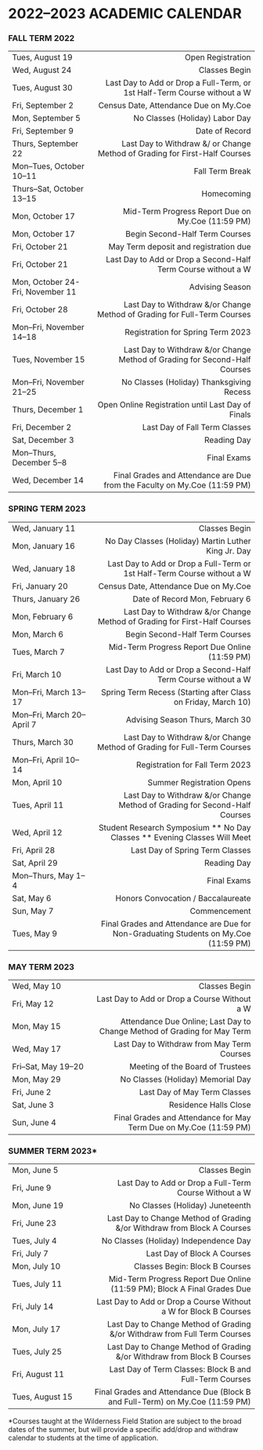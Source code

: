 # 2022–2023 ACADEMIC CALENDAR {#sec-academic-calendar}

### FALL TERM 2022

   |   
:-|---:
Tues, August 19 |	Open Registration 
Wed, August 24 |	Classes Begin
Tues, August 30 |	Last Day to Add or Drop a Full-Term, or 1st Half-Term Course without a W
Fri, September 2 |	Census Date, Attendance Due on My.Coe
Mon, September 5 |	No Classes (Holiday) Labor Day
Fri, September 9 |	Date of Record
Thurs, September 22 |	Last Day to Withdraw &\/ or Change Method of Grading for First-Half Courses
Mon–Tues, October 10–11 |	Fall Term Break
Thurs–Sat, October 13–15 |	Homecoming
Mon, October 17 |	Mid-Term Progress Report Due on My.Coe (11\:59 PM)
Mon, October 17 |	Begin Second-Half Term Courses
Fri, October 21 |	May Term deposit and registration due
Fri, October 21 |	Last Day to Add or Drop a Second-Half Term Course without a W 
Mon, October 24-Fri, November 11 |	Advising Season 
Fri, October 28 |	Last Day to Withdraw &\/or Change Method of Grading for Full-Term Courses 
Mon–Fri, November 14–18 |	Registration for Spring Term 2023
Tues, November 15 |	Last Day to Withdraw &\/or Change Method of Grading for Second-Half Courses 
Mon–Fri, November 21–25 |	No Classes (Holiday) Thanksgiving Recess
Thurs, December 1 |	Open Online Registration until Last Day of Finals
Fri, December 2 |	Last Day of Fall Term Classes
Sat, December 3 |	Reading Day
Mon–Thurs, December 5–8 |	Final Exams
Wed, December 14 |	Final Grades and Attendance are Due from the Faculty on My.Coe (11\:59 PM)  


### SPRING TERM 2023

   |   
:-|---:
Wed, January 11 |	Classes Begin
Mon, January 16 |	No Day Classes (Holiday) Martin Luther King Jr. Day
Wed, January 18 |	Last Day to Add or Drop a Full-Term or 1st Half-Term Course without a W
Fri, January 20 |	Census Date, Attendance Due on My.Coe
Thurs, January 26 |	Date of Record Mon, February 6
Mon, February 6 |	Last Day to Withdraw &\/or Change Method of Grading for First-Half Courses 
Mon, March 6 |	Begin Second-Half Term Courses
Tues, March 7 |	Mid-Term Progress Report Due Online (11:59 PM)
Fri, March 10 |	Last Day to Add or Drop a Second-Half Term Course without a W
Mon–Fri, March 13–17 |	Spring Term Recess (Starting after Class on Friday, March 10)
Mon–Fri, March 20–April 7 |	Advising Season Thurs, March 30
Thurs, March 30 |	Last Day to Withdraw &\/or Change Method of Grading for Full-Term Courses 
Mon–Fri, April 10–14 |	Registration for Fall Term 2023
Mon, April 10 |	Summer Registration Opens
Tues, April 11 | 	Last Day to Withdraw &\/or Change Method of Grading for Second-Half Courses
Wed, April 12 |	Student Research Symposium ** No Day Classes ** Evening Classes Will Meet 
Fri, April 28 |	Last Day of Spring Term Classes
Sat, April 29 |	Reading Day
Mon–Thurs, May 1–4 |	Final Exams
Sat, May 6 |	Honors Convocation \/ Baccalaureate
Sun, May 7 |	Commencement
Tues, May 9 |	Final Grades and Attendance are Due for Non-Graduating Students on My.Coe (11:59 PM)  



### MAY TERM 2023

   |   
:-|---:
Wed, May 10 |	Classes Begin
Fri, May 12 |	Last Day to Add or Drop a Course Without a W
Mon, May 15 |	Attendance Due Online; Last Day to Change Method of Grading for May Term
Wed, May 17 |	Last Day to Withdraw from May Term Courses
Fri–Sat, May 19–20 |	Meeting of the Board of Trustees
Mon, May 29 |	No Classes (Holiday) Memorial Day
Fri, June 2 |	Last Day of May Term Classes
Sat, June 3 |	Residence Halls Close
Sun, June 4 |	Final Grades and Attendance for May Term Due on My.Coe (11:59 PM)


### SUMMER TERM 2023*
    
   |    
:-|---:
Mon, June 5 |	Classes Begin
Fri, June 9 |	Last Day to Add or Drop a Full-Term Course Without a W
Mon, June 19 |	No Classes (Holiday) Juneteenth
Fri, June 23 |	Last Day to Change Method of Grading &/or Withdraw from Block A Courses 
Tues, July 4 |	No Classes (Holiday) Independence Day
Fri, July 7 |	Last Day of Block A Courses
Mon, July 10 |	Classes Begin: Block B Courses
Tues, July 11 |	Mid-Term Progress Report Due Online (11:59 PM); Block A Final Grades Due
Fri, July 14 |	Last Day to Add or Drop a Course Without a W for Block B Courses
Mon, July 17 |	Last Day to Change Method of Grading &/or Withdraw from Full Term Courses
Tues, July 25 |	Last Day to Change Method of Grading &/or Withdraw from Block B Courses
Fri, August 11 |	Last Day of Term Classes: Block B and Full-Term Courses
Tues, August 15 |	Final Grades and Attendance Due (Block B and Full-Term) on My.Coe (11:59 PM)

\*Courses taught at the Wilderness Field Station are subject to the broad dates of the summer, but will provide a specific add/drop and withdraw calendar to students at the time of application. 
